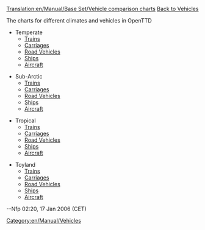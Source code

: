 [[Translation:en/Manual/Base Set/Vehicle comparison charts]]
[[en/Manual/Vehicles|Back to Vehicles]]


The charts for different climates and vehicles in OpenTTD


* Temperate
** [[en/Temperate Train Comparison|Trains]]
** [[en/Temperate Carriages Comparison|Carriages]]
** [[en/Temperate Road Comparison|Road Vehicles]]
** [[en/Temperate Ship Comparison|Ships]]
** [[en/Temperate Air Comparison|Aircraft]]

* Sub-Arctic
** [[en/Sub-Arctic Train Comparison|Trains]]
** [[en/Sub-Arctic Carriages Comparison|Carriages]]
** [[en/Sub-Arctic Road Comparison|Road Vehicles]]
** [[en/Sub-Arctic Ship Comparison|Ships]]
** [[en/Sub-Arctic Air Comparison|Aircraft]]

* Tropical
** [[en/Tropical Train Comparison|Trains]]
** [[en/Tropical Carriages Comparison|Carriages]]
** [[en/Tropical Road Comparison|Road Vehicles]]
** [[en/Tropical Ship Comparison|Ships]]
** [[en/Tropical Air Comparison|Aircraft]]

* Toyland
** [[en/Toyland Train Comparison|Trains]]
** [[en/Toyland Carriages Comparison|Carriages]]
** [[en/Toyland Road Comparison|Road Vehicles]]
** [[en/Toyland Ship Comparison|Ships]]
** [[en/Toyland Air Comparison|Aircraft]]


--Nfp 02:20, 17 Jan 2006 (CET)

[[Category:en/Manual/Vehicles]]